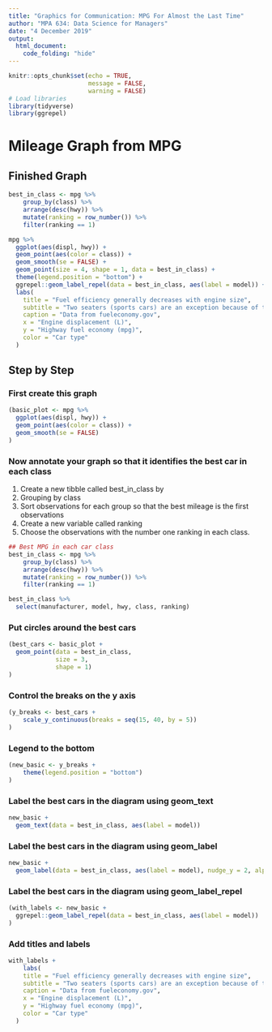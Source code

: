 ```yaml
---
title: "Graphics for Communication: MPG For Almost the Last Time"
author: "MPA 634: Data Science for Managers"
date: "4 December 2019"
output: 
  html_document:
    code_folding: "hide"
---
```


```r
knitr::opts_chunk$set(echo = TRUE,
                      message = FALSE,
                      warning = FALSE)
# Load libraries
library(tidyverse)
library(ggrepel)
```  

# Mileage Graph from MPG

## Finished Graph

```r
best_in_class <- mpg %>%
    group_by(class) %>%
    arrange(desc(hwy)) %>%
    mutate(ranking = row_number()) %>%
    filter(ranking == 1)

mpg %>%
  ggplot(aes(displ, hwy)) +
  geom_point(aes(color = class)) +
  geom_smooth(se = FALSE) +
  geom_point(size = 4, shape = 1, data = best_in_class) +
  theme(legend.position = "bottom") +
  ggrepel::geom_label_repel(data = best_in_class, aes(label = model)) +
  labs(
    title = "Fuel efficiency generally decreases with engine size",
    subtitle = "Two seaters (sports cars) are an exception because of their light weight",
    caption = "Data from fueleconomy.gov",
    x = "Engine displacement (L)",
    y = "Highway fuel economy (mpg)",
    color = "Car type"
  ) 
```

## Step by Step

### First create this graph

```r
(basic_plot <- mpg %>%
  ggplot(aes(displ, hwy)) +
  geom_point(aes(color = class)) +
  geom_smooth(se = FALSE)
)
```

### Now annotate your graph so that it identifies the best car in each class

1.  Create a new tibble called best_in_class by
2.  Grouping by class
3.  Sort observations for each group so that the best mileage is the first observations
4.  Create a new variable called ranking
5.  Choose the observations with the number one ranking in each class.  


```r
## Best MPG in each car class
best_in_class <- mpg %>%
    group_by(class) %>%
    arrange(desc(hwy)) %>%
    mutate(ranking = row_number()) %>%
    filter(ranking == 1)

best_in_class %>% 
  select(manufacturer, model, hwy, class, ranking)
```

### Put circles around the best cars  

```r
(best_cars <- basic_plot +
  geom_point(data = best_in_class,
             size = 3,
             shape = 1)
)
```

### Control the breaks on the y axis

```r
(y_breaks <- best_cars +
    scale_y_continuous(breaks = seq(15, 40, by = 5))
)
```  

### Legend to the bottom

```r
(new_basic <- y_breaks +
    theme(legend.position = "bottom")
)
```

### Label the best cars in the diagram using geom_text  

```r
new_basic +
  geom_text(data = best_in_class, aes(label = model))
```

### Label the best cars in the diagram using geom_label  
```r
new_basic +
  geom_label(data = best_in_class, aes(label = model), nudge_y = 2, alpha = 0.5)
```

### Label the best cars in the diagram using geom_label_repel
```r
(with_labels <- new_basic +
  ggrepel::geom_label_repel(data = best_in_class, aes(label = model))
)
```

### Add titles and labels

```r
with_labels +
    labs(
    title = "Fuel efficiency generally decreases with engine size",
    subtitle = "Two seaters (sports cars) are an exception because of their light weight",
    caption = "Data from fueleconomy.gov",
    x = "Engine displacement (L)",
    y = "Highway fuel economy (mpg)",
    color = "Car type"
  ) 
```


